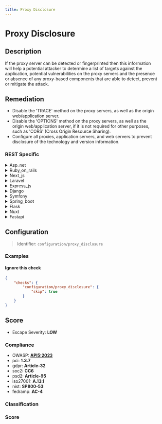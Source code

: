 ```yaml
---
title: Proxy Disclosure
---
```


# Proxy Disclosure

## Description

If the proxy server can be detected or fingerprinted then this information will help a potential attacker to determine a list of targets against the application,
potential vulnerabilities on the proxy servers and the presence or absence of any proxy-based components that are able to detect, prevent or mitigate the attack.


## Remediation

- Disable the 'TRACE' method on the proxy servers, as well as the origin web/application server.
- Disable the 'OPTIONS' method on the proxy servers, as well as the origin web/application server, if it is not required for other purposes, such as 'CORS' (Cross Origin Resource Sharing).
- Configure all proxies, application servers, and web servers to prevent disclosure of the technology and version information.



### REST Specific

<details>
    <summary>Asp_net</summary>

Implement custom error pages in the ASP.NET application to prevent default error messages from revealing sensitive information about the server or application structure. Additionally, configure the proxy to limit revealing headers and use encryption to protect against information disclosure.

</details>

<details>
    <summary>Ruby_on_rails</summary>

Implement strict filtering and validation of user inputs, use the Rails built-in mechanisms for escaping output, and regularly update the Rails framework and dependencies to mitigate the risk of proxy detection and fingerprinting.

</details>

<details>
    <summary>Next_js</summary>

Ensure that the Next.js server is configured to minimize the amount of information disclosed in HTTP headers or error messages. Use custom error pages and configure the server to suppress server version headers.

</details>

<details>
    <summary>Laravel</summary>

Implement middleware to obscure server headers, use HTTPS to encrypt traffic, and regularly update the Laravel framework and dependencies to mitigate the risk of proxy detection and fingerprinting.

</details>

<details>
    <summary>Express_js</summary>

To mitigate the risk of proxy server detection in Express.js applications, ensure that the 'X-Powered-By' header is disabled using 'app.disable('x-powered-by')'. Additionally, consider implementing a reverse proxy like Nginx or Apache to obscure the details of the underlying server and apply regular updates to all server components.

</details>

<details>
    <summary>Django</summary>

Ensure that Django's built-in security features are properly configured, such as setting 'SECURE_PROXY_SSL_HEADER' to the correct header and values that your proxy sets for HTTPS requests, and using 'SECURE_BROWSER_XSS_FILTER' to enable the browser's XSS filtering defenses. Regularly update Django to the latest version to benefit from security patches and improvements.

</details>

<details>
    <summary>Symfony</summary>

In Symfony, ensure that the proxy configuration does not expose sensitive information. Use the 'trusted_proxies' setting to define trusted proxies and apply 'X-Forwarded-For' headers only from these trusted sources. Regularly update Symfony and its dependencies to mitigate known vulnerabilities and employ security headers to prevent fingerprinting of the proxy server.

</details>

<details>
    <summary>Spring_boot</summary>

In Spring Boot applications, ensure that sensitive endpoints are secured with proper authentication and authorization controls. Utilize Spring Security to configure these controls and apply regular updates to the Spring Boot framework to mitigate known vulnerabilities. Additionally, consider using a custom server header or disabling server signature to obscure the details of the underlying proxy or server technology.

</details>

<details>
    <summary>Flask</summary>

Implement proper server configuration to obscure server banners, change default error pages, and use a web application firewall (WAF) to help mask the presence of the Flask framework and reduce the risk of fingerprinting.

</details>

<details>
    <summary>Nuxt</summary>

Ensure that the Nuxt.js server configuration is set to not disclose server signatures, versions, or other sensitive headers. Implement additional security headers and use middleware to filter out any information that could reveal the presence of a proxy or the specifics of the Nuxt.js framework.

</details>

<details>
    <summary>Fastapi</summary>

Implement proper input validation, use dependency injection with security in mind, and regularly update FastAPI and its dependencies to mitigate known vulnerabilities.

</details>

## Configuration

> Identifier: `configuration/proxy_disclosure`



### Examples



#### Ignore this check

```json
{
    "checks": {
        "configuration/proxy_disclosure": {
            "skip": true
        }
    }
}
```




## Score

- Escape Severity: **<span className="low-severity">LOW</span>**

### Compliance

- OWASP: **[API5:2023](https://github.com/OWASP/API-Security/blob/master/editions/2023/en/0xa5-broken-function-level-authorization.md)**
- pci: **1.3.7**
- gdpr: **Article-32**
- soc2: **CC6**
- psd2: **Article-95**
- iso27001: **A.13.1**
- nist: **SP800-53**
- fedramp: **AC-4**

### Classification






### Score




